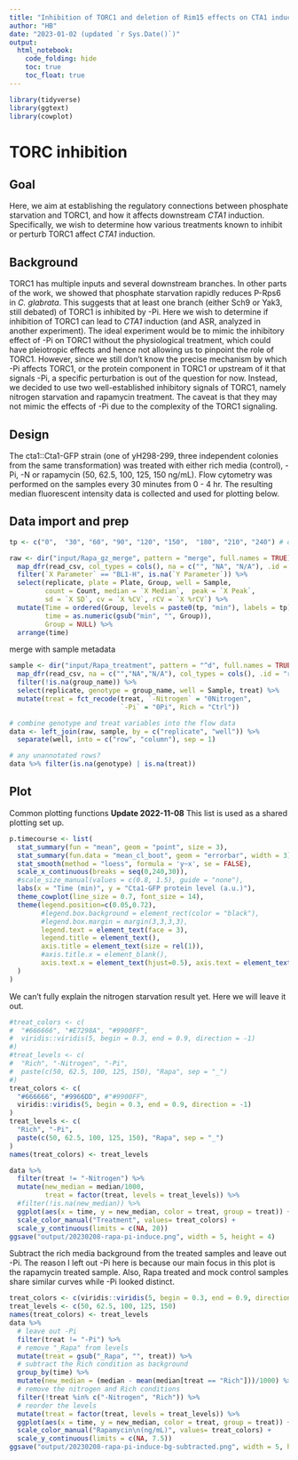 ```yaml
---
title: "Inhibition of TORC1 and deletion of Rim15 effects on CTA1 induction (Figure 6, 7)"
author: "HB"
date: "2023-01-02 (updated `r Sys.Date()`)"
output: 
  html_notebook:
    code_folding: hide
    toc: true
    toc_float: true
---
```


```r
library(tidyverse)
library(ggtext)
library(cowplot)
```

# TORC inhibition
## Goal
Here, we aim at establishing the regulatory connections between phosphate starvation and TORC1, and how it affects downstream _CTA1_ induction. Specifically, we wish to determine how various treatments known to inhibit or perturb TORC1 affect _CTA1_ induction.

## Background
TORC1 has multiple inputs and several downstream branches. In other parts of the work, we showed that phosphate starvation rapidly reduces P-Rps6 in _C. glabrata_. This suggests that at least one branch (either Sch9 or Yak3, still debated) of TORC1 is inhibited by -Pi. Here we wish to determine if inhibition of TORC1 can lead to _CTA1_ induction (and ASR, analyzed in another experiment). The ideal experiment would be to mimic the inhibitory effect of -Pi on TORC1 without the physiological treatment, which could have pleiotropic effects and hence not allowing us to pinpoint the role of TORC1. However, since we still don't know the precise mechanism by which -Pi affects TORC1, or the protein component in TORC1 or upstream of it that signals -Pi, a specific perturbation is out of the question for now. Instead, we decided to use two well-established inhibitory signals of TORC1, namely nitrogen starvation and rapamycin treatment. The caveat is that they may not mimic the effects of -Pi due to the complexity of the TORC1 signaling.

## Design
The cta1::Cta1-GFP strain (one of yH298-299, three independent colonies from the same transformation) was treated with either rich media (control), -Pi, -N or rapamycin (50, 62.5, 100, 125, 150 ng/mL). Flow cytometry was performed on the samples every 30 minutes from 0 - 4 hr. The resulting median fluorescent intensity data is collected and used for plotting below.

## Data import and prep
```r
tp <- c("0",  "30", "60", "90", "120", "150",  "180", "210", "240") # ordered time points

raw <- dir("input/Rapa_gz_merge", pattern = "merge", full.names = TRUE) %>% 
  map_dfr(read_csv, col_types = cols(), na = c("", "NA", "N/A"), .id = "replicate") %>% 
  filter(`X Parameter` == "BL1-H", is.na(`Y Parameter`)) %>% 
  select(replicate, plate = Plate, Group, well = Sample, 
         count = Count, median = `X Median`,  peak = `X Peak`, 
         sd = `X SD`, cv = `X %CV`, rCV = `X %rCV`) %>% 
  mutate(Time = ordered(Group, levels = paste0(tp, "min"), labels = tp),
         time = as.numeric(gsub("min", "", Group)),
         Group = NULL) %>% 
  arrange(time)
```

merge with sample metadata
```r
sample <- dir("input/Rapa_treatment", pattern = "^d", full.names = TRUE) %>% 
  map_dfr(read_csv, na = c("","NA","N/A"), col_types = cols(), .id = "replicate") %>% 
  filter(!is.na(group_name)) %>% 
  select(replicate, genotype = group_name, well = Sample, treat) %>% 
  mutate(treat = fct_recode(treat, `-Nitrogen` = "0Nitrogen",
                            `-Pi` = "0Pi", Rich = "Ctrl"))

# combine genotype and treat variables into the flow data
data <- left_join(raw, sample, by = c("replicate", "well")) %>% 
  separate(well, into = c("row", "column"), sep = 1)

# any unannotated rows?
data %>% filter(is.na(genotype) | is.na(treat))
```

## Plot
Common plotting functions
**Update 2022-11-08** 
This list is used as a shared plotting set up.
```r
p.timecourse <- list(
  stat_summary(fun = "mean", geom = "point", size = 3),
  stat_summary(fun.data = "mean_cl_boot", geom = "errorbar", width = 3),
  stat_smooth(method = "loess", formula = 'y~x', se = FALSE),
  scale_x_continuous(breaks = seq(0,240,30)),
  #scale_size_manual(values = c(0.8, 1.5), guide = "none"),
  labs(x = "Time (min)", y = "Cta1-GFP protein level (a.u.)"),
  theme_cowplot(line_size = 0.7, font_size = 14),
  theme(legend.position=c(0.05,0.72), 
        #legend.box.background = element_rect(color = "black"),
        #legend.box.margin = margin(3,3,3,3),
        legend.text = element_text(face = 3), 
        legend.title = element_text(),
        axis.title = element_text(size = rel(1)), 
        #axis.title.x = element_blank(),
        axis.text.x = element_text(hjust=0.5), axis.text = element_text(size = rel(1)),
  )
)
```

We can't fully explain the nitrogen starvation result yet. Here we will leave it out.
```r
#treat_colors <- c(
#  "#666666", "#E7298A", "#9900FF",
#  viridis::viridis(5, begin = 0.3, end = 0.9, direction = -1)
#)
#treat_levels <- c(
#  "Rich", "-Nitrogen", "-Pi",
#  paste(c(50, 62.5, 100, 125, 150), "Rapa", sep = "_")
#)
treat_colors <- c(
  "#666666", "#9966DD", #"#9900FF",
  viridis::viridis(5, begin = 0.3, end = 0.9, direction = -1)
)
treat_levels <- c(
  "Rich", "-Pi",
  paste(c(50, 62.5, 100, 125, 150), "Rapa", sep = "_")
)
names(treat_colors) <- treat_levels                       

data %>%
  filter(treat != "-Nitrogen") %>% 
  mutate(new_median = median/1000,
         treat = factor(treat, levels = treat_levels)) %>% 
  #filter(!is.na(new_median)) %>% 
  ggplot(aes(x = time, y = new_median, color = treat, group = treat)) + p.timecourse +
  scale_color_manual("Treatment", values= treat_colors) +
  scale_y_continuous(limits = c(NA, 20))
ggsave("output/20230208-rapa-pi-induce.png", width = 5, height = 4)
```

Subtract the rich media background from the treated samples and leave out -Pi. The reason I left out -Pi here is because our main focus in this plot is the rapamycin treated sample. Also, Rapa treated and mock control samples share similar curves while -Pi looked distinct.
```r
treat_colors <- c(viridis::viridis(5, begin = 0.3, end = 0.9, direction = -1))
treat_levels <- c(50, 62.5, 100, 125, 150)
names(treat_colors) <- treat_levels                       
data %>%
  # leave out -Pi
  filter(treat != "-Pi") %>% 
  # remove "_Rapa" from levels
  mutate(treat = gsub("_Rapa", "", treat)) %>% 
  # subtract the Rich condition as background
  group_by(time) %>% 
  mutate(new_median = (median - mean(median[treat == "Rich"]))/1000) %>%
  # remove the nitrogen and Rich conditions
  filter(!treat %in% c("-Nitrogen", "Rich")) %>% 
  # reorder the levels
  mutate(treat = factor(treat, levels = treat_levels)) %>% 
  ggplot(aes(x = time, y = new_median, color = treat, group = treat)) + p.timecourse +
  scale_color_manual("Rapamycin\n(ng/mL)", values= treat_colors) +
  scale_y_continuous(limits = c(NA, 7.5))
ggsave("output/20230208-rapa-pi-induce-bg-subtracted.png", width = 5, height = 4)
```

